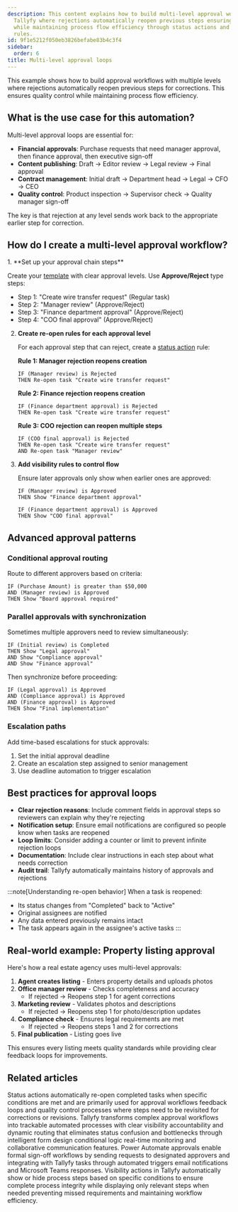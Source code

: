 ```yaml
---
description: This content explains how to build multi-level approval workflows in
  Tallyfy where rejections automatically reopen previous steps ensuring quality control
  while maintaining process flow efficiency through status actions and visibility
  rules.
id: 9f1e5212f050eb3826befabe83b4c3f4
sidebar:
  order: 6
title: Multi-level approval loops
---
```



This example shows how to build approval workflows with multiple levels where rejections automatically reopen previous steps for corrections. This ensures quality control while maintaining process flow efficiency.

## What is the use case for this automation?

Multi-level approval loops are essential for:

- **Financial approvals**: Purchase requests that need manager approval, then finance approval, then executive sign-off
- **Content publishing**: Draft → Editor review → Legal review → Final approval
- **Contract management**: Initial draft → Department head → Legal → CFO → CEO
- **Quality control**: Product inspection → Supervisor check → Quality manager sign-off

The key is that rejection at any level sends work back to the appropriate earlier step for correction.

## How do I create a multi-level approval workflow?

<Steps>
1. **Set up your approval chain steps**
   
   Create your [template](/products/pro/documenting/templates/) with clear approval levels. Use **Approve/Reject** type steps:
   - Step 1: "Create wire transfer request" (Regular task)
   - Step 2: "Manager review" (Approve/Reject)
   - Step 3: "Finance department approval" (Approve/Reject)
   - Step 4: "COO final approval" (Approve/Reject)

2. **Create re-open rules for each approval level**
   
   For each approval step that can reject, create a [status action](/products/pro/documenting/templates/automations/actions/status-actions/) rule:
   
   **Rule 1: Manager rejection reopens creation**
   ```
   IF (Manager review) is Rejected
   THEN Re-open task "Create wire transfer request"
   ```
   
   **Rule 2: Finance rejection reopens creation**
   ```
   IF (Finance department approval) is Rejected
   THEN Re-open task "Create wire transfer request"
   ```
   
   **Rule 3: COO rejection can reopen multiple steps**
   ```
   IF (COO final approval) is Rejected
   THEN Re-open task "Create wire transfer request"
   AND Re-open task "Manager review"
   ```

3. **Add visibility rules to control flow**
   
   Ensure later approvals only show when earlier ones are approved:
   ```
   IF (Manager review) is Approved
   THEN Show "Finance department approval"
   ```
   ```
   IF (Finance department approval) is Approved
   THEN Show "COO final approval"
   ```
</Steps>

## Advanced approval patterns

### Conditional approval routing

Route to different approvers based on criteria:

```
IF (Purchase Amount) is greater than $50,000
AND (Manager review) is Approved
THEN Show "Board approval required"
```

### Parallel approvals with synchronization

Sometimes multiple approvers need to review simultaneously:

```
IF (Initial review) is Completed
THEN Show "Legal approval" 
AND Show "Compliance approval"
AND Show "Finance approval"
```

Then synchronize before proceeding:
```
IF (Legal approval) is Approved
AND (Compliance approval) is Approved
AND (Finance approval) is Approved
THEN Show "Final implementation"
```

### Escalation paths

Add time-based escalations for stuck approvals:

1. Set the initial approval deadline
2. Create an escalation step assigned to senior management
3. Use deadline automation to trigger escalation

## Best practices for approval loops

- **Clear rejection reasons**: Include comment fields in approval steps so reviewers can explain why they're rejecting
- **Notification setup**: Ensure email notifications are configured so people know when tasks are reopened
- **Loop limits**: Consider adding a counter or limit to prevent infinite rejection loops
- **Documentation**: Include clear instructions in each step about what needs correction
- **Audit trail**: Tallyfy automatically maintains history of approvals and rejections

:::note[Understanding re-open behavior]
When a task is reopened:
- Its status changes from "Completed" back to "Active"
- Original assignees are notified
- Any data entered previously remains intact
- The task appears again in the assignee's active tasks
:::

## Real-world example: Property listing approval

Here's how a real estate agency uses multi-level approvals:

1. **Agent creates listing** - Enters property details and uploads photos
2. **Office manager review** - Checks completeness and accuracy
   - If rejected → Reopens step 1 for agent corrections
3. **Marketing review** - Validates photos and descriptions
   - If rejected → Reopens step 1 for photo/description updates
4. **Compliance check** - Ensures legal requirements are met
   - If rejected → Reopens steps 1 and 2 for corrections
5. **Final publication** - Listing goes live

This ensures every listing meets quality standards while providing clear feedback loops for improvements.


## Related articles
<CardGrid>
<LinkTitleCard header="<b>Actions > Automate changing the status of tasks</b>" href="/products/pro/documenting/templates/automations/actions/status-actions/" > Status actions automatically re-open completed tasks when specific conditions are met and are primarily used for approval workflows feedback loops and quality control processes where steps need to be revisited for corrections or revisions. </LinkTitleCard>
<LinkTitleCard header="<b>How To > Automatically track and run complex approval workflows</b>" href="/products/pro/tutorials/how-to/track-and-run-complex-approval-workflows/" > Tallyfy transforms complex approval workflows into trackable automated processes with clear visibility accountability and dynamic routing that eliminates status confusion and bottlenecks through intelligent form design conditional logic real-time monitoring and collaborative communication features. </LinkTitleCard>
<LinkTitleCard header="<b>Power Automate > Building approval workflows with Power Automate</b>" href="/products/pro/integrations/middleware/power-automate/building-approval-workflows-with-power-automate/" > Power Automate approvals enable formal sign-off workflows by sending requests to designated approvers and integrating with Tallyfy tasks through automated triggers email notifications and Microsoft Teams responses. </LinkTitleCard>
<LinkTitleCard header="<b>Actions > Automate hiding or showing tasks</b>" href="/products/pro/documenting/templates/automations/actions/visibility-actions/" > Visibility actions in Tallyfy automatically show or hide process steps based on specific conditions to ensure complete process integrity while displaying only relevant steps when needed preventing missed requirements and maintaining workflow efficiency. </LinkTitleCard>
</CardGrid>